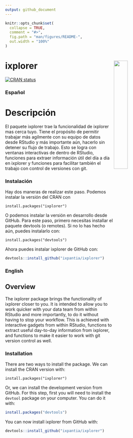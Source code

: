 ```yaml
---
output: github_document
---
```


<!-- README.md is generated from README.Rmd. Please edit that file -->

```r
knitr::opts_chunk$set(
  collapse = TRUE,
  comment = "#>",
  fig.path = "man/figures/README-",
  out.width = "100%"
)
```


# ixplorer <a><img src="https://storage.googleapis.com/ixplorer/ixplorer_logo.png" align="right" width="30%"></a>

<!-- badges: start -->
[![CRAN status](https://www.r-pkg.org/badges/version/ixplorer)](https://cran.r-project.org/package=ixplorer)
<!-- badges: end -->

### Español

# Descripción

El paquete ixplorer trae la funcionalidad de ixplorer mas cerca tuyo. Tiene el 
propósito de permitir trabajar más agilmente con su equipo de datos desde RStudio
y más importante aún, hacerlo sin detener su flujo de trabajo.
Esto se logra con ventanas interactivas de dentro de RStudio, funciones para 
extraer información útil del día a día en ixplorer y funciones para 
facilitar también el trabajo con control de versiones con git.

### Instalación

Hay dos maneras de realizar este paso. Podemos instalar la versión del CRAN con

```
install.packages("ixplorer")
```

O podemos instalar la versión en desarrollo desde GitHub. Para este paso,
primero necesitas installar el paquete devtools (o remotes). Si no lo has hecho
aún, puedes instalarlo con:

```
install.packages("devtools")
```

Ahora puedes instalar ixplorer de GitHub con:

```r
devtools::install_github("ixpantia/ixplorer")
```

### English

## Overview

The ixplorer package brings the functionality of ixplorer closer to you. It is 
intended to allow you to work quicker with your data team from within RStudio
and more importantly, to do it without having to stop your workflow.
This is achieved with interactive gadgets from within RStudio, functions to 
extract useful day-to-day information from ixplorer, and functions to make it
easier to work with git version control as well.

### Installation 

There are two ways to install the package. We can install the CRAN version with:

```
install.packages("ixplorer")
```

Or, we can install the development version from GitHub. For this step, first 
you will need to install the `devtool` package on your computer. You can do it 
with:

```r
install.packages("devtools")
```

You can now install ixplorer from GitHub with:

```r
devtools::install_github("ixpantia/ixplorer")
```

